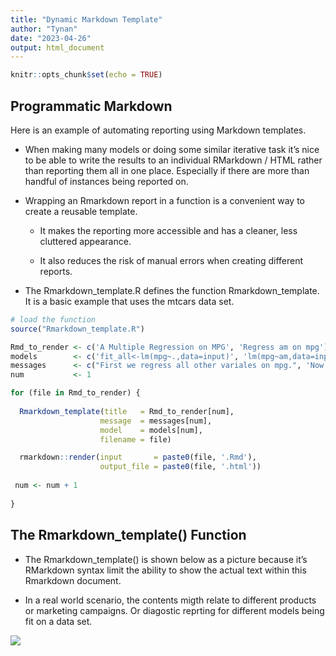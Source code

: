 ```yaml
---
title: "Dynamic Markdown Template"
author: "Tynan"
date: "2023-04-26"
output: html_document
---
```


```r
knitr::opts_chunk$set(echo = TRUE)
```

## Programmatic Markdown

Here is an example of automating reporting using Markdown templates. 

* When making many models or doing some similar iterative task it's nice to be able to write the results to an individual RMarkdown / HTML rather than reporting them all in one place. Especially if there are more than handful of instances being reported on.

* Wrapping an Rmarkdown report in a function is a convenient way to create a reusable template.

  * It makes the reporting more accessible and has a cleaner, less cluttered appearance. 
  
  * It also reduces the risk of manual errors when creating different reports. 

* The Rmarkdown_template.R defines the function Rmarkdown_template. It is a basic example that uses the mtcars data set.

```r

# load the function
source("Rmarkdown_template.R")

Rmd_to_render <- c('A Multiple Regression on MPG', 'Regress am on mpg')
models        <- c('fit_all<-lm(mpg~.,data=input)', 'lm(mpg~am,data=input)')
messages      <- c("First we regress all other variales on mpg.", 'Now regress am on mpg.') 
num           <- 1

for (file in Rmd_to_render) {
  
  Rmarkdown_template(title   = Rmd_to_render[num],
                    message  = messages[num], 
                    model    = models[num],
                    filename = file)

  rmarkdown::render(input       = paste0(file, '.Rmd'),
                    output_file = paste0(file, '.html'))
 
 num <- num + 1 
  
}
```

## The Rmarkdown_template() Function

* The Rmarkdown_template() is shown below as a picture because it's RMarkdown syntax limit the ability to show the actual text within this Rmarkdown document. 

* In a real world scenario, the contents migth relate to different products or marketing campaigns. Or diagostic reprting for different models being fit on a data set. 

![](Rmarkdown_template_function.png)


